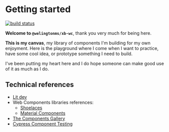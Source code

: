 
<Meta title="Getting started" />

# Getting started

[![build status](https://img.shields.io/github/watchers/welingtonms/xb?label=Repository&style=flat-square)](https://github.com/welingtonms/xb)

**Welcome to `@welingtonms/xb-wc`**, thank you very much for being here.

**This is my canvas**, my library of components I'm building for my own enjoyment. Here is the playground where I come when I want to practice, have some cool idea, or prototype something I need to build.

I've been putting my heart here and I do hope someone can make good use of it as much as I do.

## Technical references

- [Lit dev](https://lit.dev/docs/)
- Web Components libraries references:
  - [Shoelaces](https://shoelace.style/components/)
  - [Material Components](https://github.com/material-components/material-web)
- [The Components Gallery](https://component.gallery/?utm_source=pocket_saves)
- [Cypress Component Testing](https://docs.cypress.io/guides/component-testing/overview)
